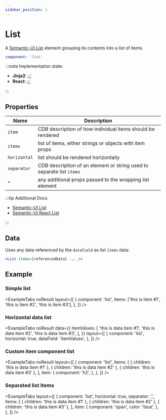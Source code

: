 ```yaml
---
sidebar_position: 1
---
```



# List

A [Semantic-UI List](https://semantic-ui.com/elements/list.html#/definition) element
grouping its contents into a list of items.

```yaml
component: 'list'
```

:::note Implementation state:

- **Jinja2**: [✅](https://github.com/oarepo/oarepo-ui/blob/master/src/oarepo_ui/templates/oarepo_ui/components/basic/list.html.jinja2)
- **React**: [✅](https://github.com/oarepo/react-generative-ui/blob/master/src/components/basic/List.tsx)

:::

## Properties

| Name         | Description                                                             |
| ------------ | ----------------------------------------------------------------------- |
| `item`       | _CDB_ description of how individual items should be rendered            |
| `items`      | list of items, either strings or objects with item props                |
| `horizontal` | list should be rendered horizontally                                    |
| `separator`  | _CDB_ description of an element or string used to separate list `items` |
| `*`          | any additional props passed to the wrapping list element                |

:::tip Additional Docs

- [Semantic-UI List](https://semantic-ui.com/elements/list.html#/definition)
- [Semantic-UI React List](https://react.semantic-ui.com/elements/list/)

:::

## Data

Uses any data referenced by the `dataField` as list `items` data:

```jsx
<List items={referencedData} ... />
```

## Example

### Simple list

<ExampleTabs
  noResult
  layout={[
    {
      component: 'list',
      items: ['this is item #1', 'this is item #2', 'this is item #3'],
    },
  ]}
/>

### Horizontal data list

<ExampleTabs
  noResult
  data={{
    itemValues: [
      'this is data item #1',
      'this is data item #2',
      'this is data item #3',
    ],
  }}
  layout={[
    {
      component: 'list',
      horizontal: true,
      dataField: 'itemValues',
    },
  ]}
/>

### Custom item component list

<ExampleTabs
  noResult
  layout={[
    {
      component: 'list',
      items: [
        { children: 'this is data item #1' },
        { children: 'this is data item #2' },
        { children: 'this is data item #3' },
      ],
      item: {
        component: 'h2',
      },
    },
  ]}
/>

### Separated list items

<ExampleTabs
  layout={[
    {
      component: 'list',
      horizontal: true,
      separator: ',',
      items: [
        { children: 'this is data item #1' },
        { children: 'this is data item #2' },
        { children: 'this is data item #3' },
      ],
      item: {
        component: 'span',
        color: 'blue',
      },
    },
  ]}
/>
